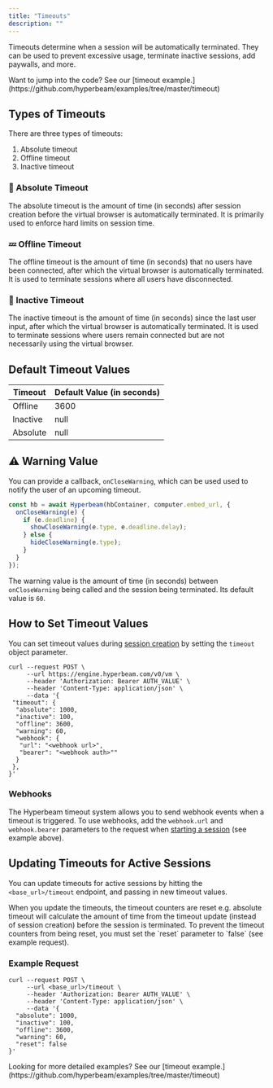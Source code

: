 ```yaml
---
title: "Timeouts"
description: ""
---
```


Timeouts determine when a session will be automatically terminated.
They can be used to prevent excessive usage, terminate inactive sessions,
add paywalls, and more.

<Note>
  Want to jump into the code? See our [timeout
  example.](https://github.com/hyperbeam/examples/tree/master/timeout)
</Note>

## Types of Timeouts

There are three types of timeouts:

1. Absolute timeout
2. Offline timeout
3. Inactive timeout

### 🛑 Absolute Timeout

The absolute timeout is the amount of time (in seconds) after
session creation before the virtual browser is automatically terminated.
It is primarily used to enforce hard limits on session time.

### 💤 Offline Timeout

The offline timeout is the amount of time (in seconds) that no users
have been connected, after which the virtual browser is automatically
terminated. It is used to terminate sessions where all users have disconnected.

### 👻 Inactive Timeout

The inactive timeout is the amount of time (in seconds) since the
last user input, after which the virtual browser is automatically
terminated. It is used to terminate sessions where users remain connected
but are not necessarily using the virtual browser.

## Default Timeout Values

| Timeout    | Default Value (in seconds) |
| ---------- | -------------------------- |
| Offline    | 3600                       |
| Inactive   | null                       |
| Absolute   | null                       |

## ⚠️ Warning Value

You can provide a callback, `onCloseWarning`,
which can be used used to notify the user of an upcoming timeout.

```js
const hb = await Hyperbeam(hbContainer, computer.embed_url, {
  onCloseWarning(e) {
    if (e.deadline) {
      showCloseWarning(e.type, e.deadline.delay);
    } else {
      hideCloseWarning(e.type);
    }
  }
});
```

The warning value is the amount of time (in seconds) between
`onCloseWarning` being called and the session being terminated.
Its default value is `60`.

## How to Set Timeout Values

You can set timeout values during [session creation](/rest-api/dispatch/start-chromium-session) by setting the `timeout`
object parameter.

```curl
curl --request POST \
     --url https://engine.hyperbeam.com/v0/vm \
     --header 'Authorization: Bearer AUTH_VALUE' \
     --header 'Content-Type: application/json' \
     --data '{
 "timeout": {
  "absolute": 1000,
  "inactive": 100,
  "offline": 3600,
  "warning": 60,
  "webhook": {
   "url": "<webhook url>",
   "bearer": "<webhook auth>""
  }
 },
}'
```

### Webhooks

The Hyperbeam timeout system allows you to send webhook events when a timeout is triggered. To use webhooks, add the `webhook.url` and `webhook.bearer` parameters to the request when [starting a session](https://docs.hyperbeam.com/rest-api/dispatch/start-chromium-session) (see example above).

## Updating Timeouts for Active Sessions

You can update timeouts for active sessions by hitting the `<base_url>/timeout` endpoint, and passing in new timeout values.

<Note>
  When you update the timeouts, the timeout counters are reset e.g. absolute
  timeout will calculate the amount of time from the timeout update (instead of
  session creation) before the session is terminated. To prevent the timeout
  counters from being reset, you must set the `reset` parameter to `false` (see
  example request).
</Note>

### Example Request

```curl
curl --request POST \
     --url <base_url>/timeout \
     --header 'Authorization: Bearer AUTH_VALUE' \
     --header 'Content-Type: application/json' \
     --data '{
  "absolute": 1000,
  "inactive": 100,
  "offline": 3600,
  "warning": 60,
  "reset": false
}'
```

<Note>
  Looking for more detailed examples? See our [timeout
  example.](https://github.com/hyperbeam/examples/tree/master/timeout)
</Note>
